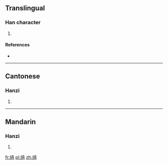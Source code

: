 ==Translingual==

===Han character===
{{Han char|rn=70|rad=方|as=08|sn=12|four=|canj=YSKMR|ids=⿰方奇}}

# {{defn|Han|sort=方08}}

====References====
* {{Han ref|kx=0484.151|dkj=13672|dj=0846.140|hdz=32182.030|uh=65D1|ud=26065}}

----

==Cantonese==

===Hanzi===
{{yue-hanzi|jyut=[[ji2]]|y=yi2}}

# {{defn|lang=yue|sort=方08}}

----

==Mandarin==

===Hanzi===
{{cmn-hanzi|pin=[[yǐ]] ([[yi3]])|wg=i<sup>3</sup>}}

# {{defn|lang=cmn|sort=方08}}

[[fr:旑]]
[[pl:旑]]
[[zh:旑]]